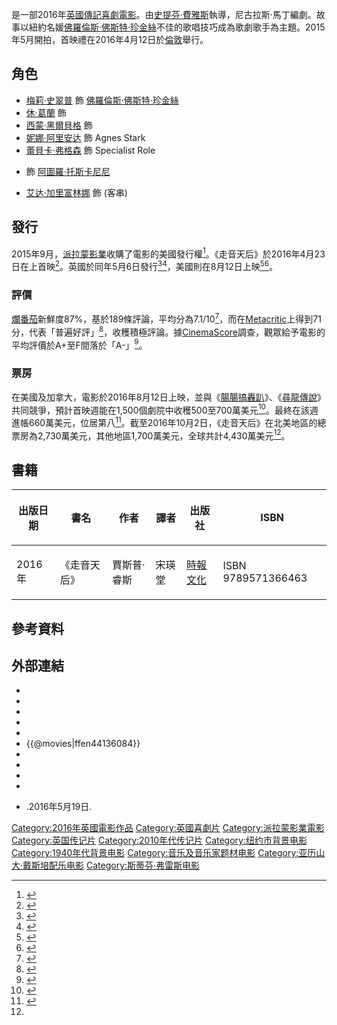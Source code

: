 {{noteTA
|T=zh-hk:走音歌后;zh-cn:跑调天后; zh-tw:走音天后; 
|1= zh-hk:走音歌后;zh-cn:跑调天后; zh-tw:走音天后;
}}
{{Infobox film
| name           = 走音天后
| original_name  = ''Florence Foster Jenkins''
| image          = Florence Foster Jenkins (film).jpg
| alt            = 
| caption        = 電影海報
| director       = [[史蒂芬·佛瑞爾斯|史蒂芬·佛瑞爾斯]]
| producer      = {{Plainlist|
* {{link-en|邁克爾·庫恩|Michael Kuhn}}
* {{link-en|翠西·希沃德|Tracey Seaward}}}}
| writer         = 尼古拉斯·馬丁
| starring       = {{Plainlist|
* [[梅莉·史翠普|梅莉·史翠普]]
* [[休·葛蘭|休·葛蘭]]
* [[西蒙·黑爾貝格|西蒙·黑爾貝格]]
* [[妮娜·阿里安达|妮娜·阿里安达]]
* [[蕾貝卡·弗格森|蕾貝卡·弗格森]]}}
| music          = [[亞歷山大·戴斯培|亞歷山大·戴斯培]]
| cinematography = [[丹尼·科恩|丹尼·科恩]]
| editing        = 瓦萊里奧·博內利
| studio = {{Plainlist|
* [[百代電影公司|百代電影公司]]
* [[BBC電影|BBC電影]]
* {{link-en|Qwerty Films|Qwerty Films}}}}
| distributor    = {{Plainlist|
* [[派拉蒙電影|派拉蒙電影]]（美國）
* [[二十世紀福斯|二十世紀福斯]]（英國）}}
| released       = {{Film date|2016|04|23|{{link-en|貝爾法斯特電影節|Belfast Film Festival}}|2016|05|06|英國|2016|05|27|台灣|2016|08|12|美國|2016|09|08|香港}}
| runtime        = 110分鐘<!--Theatrical runtime: 110:14--><ref>{{cite web | url=http://www.bbfc.co.uk/releases/florence-foster-jenkins-film | title=''FLORENCE FOSTER JENKINS'' (PG) | work=[[British_Board_of_Film_Classification|British Board of Film Classification]] | date=11 March 2016 | accessdate=11 March 2016 | archive-date=2016-10-22 | archive-url=https://web.archive.org/web/20161022142911/http://www.bbfc.co.uk/releases/florence-foster-jenkins-film | dead-url=no }}</ref>
| country        = {{FRA}}<br>{{UK}}
| language       = 英語
| budget         = $1,900萬美元<ref name="budget">{{cite web | last1=Cooper | first1=Freda | title=British Screenwriter Nicholas Martin On Writing FLORENCE FOSTER JENKINS | url=http://www.britflicks.com/blog/23860/BritishScreenwriterNicholasMartinOnWritingFLORENCEFOSTERJENKINS | website=Britflicks | accessdate=27 May 2016 | archive-date=2020-12-04 | archive-url=https://web.archive.org/web/20201204203449/https://www.britflicks.com/blog/23860/BritishScreenwriterNicholasMartinOnWritingFLORENCEFOSTERJENKINS/ | dead-url=no }}</ref><ref name="numbers" />
| gross          = $4,890萬美元<ref name="numbers">{{cite web |url=http://www.the-numbers.com/movie/Florence-Foster-Jenkins#tab=summary |title=Florence Foster Jenkins (2016) |website=The Numbers |accessdate=3 October 2016 |archive-date=2016-06-09 |archive-url=https://web.archive.org/web/20160609204336/http://www.the-numbers.com/movie/Florence-Foster-Jenkins#tab=summary |dead-url=no }}</ref>	
| cn_name        = 跑调天后
| hk_name        = 走音歌后
| tw_name        = 走音天后
}}

{{作品名稱|name=''Florence Foster Jenkins''|hk=走音歌后|tw=走音天后|cn=跑调天后}}是一部2016年[[英國|英國]][[傳記片|傳記]][[喜劇電影|喜劇電影]]。由[[史提芬·費雅斯|史提芬·費雅斯]]執導，尼古拉斯·馬丁編劇。故事以紐約名媛[[佛羅倫斯·佛斯特·珍金絲|佛羅倫斯·佛斯特·珍金絲]]不佳的歌唱技巧成為歌劇歌手為主題。2015年5月開拍，首映禮在2016年4月12日於[[倫敦|倫敦]]舉行。

== 角色 ==
* [[梅莉·史翠普|梅莉·史翠普]] 飾 [[佛羅倫斯·佛斯特·珍金絲|佛羅倫斯·佛斯特·珍金絲]]
* [[休·葛蘭|休·葛蘭]] 飾 {{link-en|St. Clair Bayfield|St. Clair Bayfield}}
* [[西蒙·黑爾貝格|西蒙·黑爾貝格]] 飾 {{link-en|Cosmé McMoon|Cosmé McMoon}}
* [[妮娜·阿里安达|妮娜·阿里安达]] 飾 Agnes Stark
* [[蕾貝卡·弗格森|蕾貝卡·弗格森]] 飾 Specialist Role
* {{link-en|約翰·卡瓦納|John Kavanagh (actor)}} 飾 [[阿圖羅·托斯卡尼尼|阿圖羅·托斯卡尼尼]]
* [[艾达·加里富林娜|艾达·加里富林娜]] 飾 {{link-en|Lily Pons}} (客串)

== 發行 ==
2015年9月，[[派拉蒙影業|派拉蒙影業]]收購了電影的美國發行權<ref>{{cite web|url=http://deadline.com/2015/09/paramount-distributes-florence-foster-jenkins-streep-grant-toronto-1201522711/|title=BIG Deal: Paramount Nabs ‘Florence Foster Jenkins’ With Streep, Grant – Toronto|website=[[Deadline.com|Deadline.com]]|first=Mike|last=Fleming Jr|date=12 September 2015|access-date=27 April 2016|archive-date=2021-02-14|archive-url=https://web.archive.org/web/20210214095338/https://deadline.com/2015/09/paramount-distributes-florence-foster-jenkins-streep-grant-toronto-1201522711/|dead-url=no}}</ref>。《走音天后》於2016年4月23日在{{link-en|貝爾法斯特電影節|Belfast Film Festival}}上首映<ref>{{cite web|url=https://belfastfilmfestival.org/films/florence-foster-jenkins|title=Florence Foster Jenkins|website=Belfast Film Festival|accessdate=27 April 2016|archive-url=https://web.archive.org/web/20161026065726/https://belfastfilmfestival.org/films/florence-foster-jenkins|archive-date=2016-10-26|dead-url=yes}}</ref>。英國於同年5月6日發行<ref>{{cite web |url=http://deadline.com/2016/03/florence-foster-jenkins-meryl-streep-trailer-1201719458/ |title=‘Florence Foster Jenkins’ Trailer: Meryl Streep Movie Hits Funnier Notes Than ‘Marguerite’ |website=[[Deadline.com|Deadline.com]] |first=Greg |last=Evans |date=12 March 2016 |accessdate=27 April 2016 |archive-date=2021-02-11 |archive-url=https://web.archive.org/web/20210211181127/https://deadline.com/2016/03/florence-foster-jenkins-meryl-streep-trailer-1201719458/ |dead-url=no }}</ref><ref>{{cite web|url=http://www.ibtimes.co.uk/florence-foster-jenkins-meryl-streep-hugh-grant-star-new-vintage-style-character-posters-1556807|title=Florence Foster Jenkins: Meryl Streep and Hugh Grant star in new vintage-style character posters|website=International Business Times|first=Amy|last=West|date=26 April 2016|accessdate=27 April 2016|archive-date=2021-01-17|archive-url=https://web.archive.org/web/20210117054806/https://www.ibtimes.co.uk/florence-foster-jenkins-meryl-streep-hugh-grant-star-new-vintage-style-character-posters-1556807|dead-url=no}}</ref>，美國則在8月12日上映<ref>{{cite web|url=http://deadline.com/2016/04/paramount-cinemacon-florence-foster-jenkins-ben-hur-1201735876/|title=Paramount Dates ‘Florence Foster Jenkins’, ‘Ben-Hur’ Moves, Brad Pitt WWII Spy Film Titled ‘Allied’ – CinemaCon|website=[[Deadline.com|Deadline.com]]|first=Anthony|last=D'Alessandro|date=11 April 2016|accessdate=27 April 2016|archive-date=2021-02-11|archive-url=https://web.archive.org/web/20210211200126/https://deadline.com/2016/04/paramount-cinemacon-florence-foster-jenkins-ben-hur-1201735876/|dead-url=no}}</ref><ref>{{cite web |url=http://www.comingsoon.net/movies/trailers/680791-meryl-streep-in-new-florence-foster-jenkins-trailer-and-poster |title=Meryl Streep in New Florence Foster Jenkins Trailer and Poster |website=Comingsoon.net |first=Max |last=Evry |date=27 April 2016 |accessdate=27 April 2016 |archive-date=2018-06-23 |archive-url=https://web.archive.org/web/20180623004936/http://www.comingsoon.net/movies/trailers/680791-meryl-streep-in-new-florence-foster-jenkins-trailer-and-poster |dead-url=no }}</ref>。

=== 評價 ===
[[爛番茄|爛番茄]]新鮮度87%，基於189條評論，平均分為7.1/10<ref>{{cite web |url=http://www.rottentomatoes.com/m/florence_foster_jenkins_2016/ |title=Florence Foster Jenkins (2016) |website=Rotten Tomatoes |accessdate=September 22, 2016 |archive-date=2021-03-31 |archive-url=https://web.archive.org/web/20210331102215/https://www.rottentomatoes.com/m/florence_foster_jenkins_2016 |dead-url=no }}</ref>，而在[[Metacritic|Metacritic]]上得到71分，代表「普遍好評」<ref>{{cite web |url=http://www.metacritic.com/movie/florence-foster-jenkins |title=Florence Foster Jenkins reviews |website=Metacritic |accessdate=26 August 2016 |archive-date=2020-11-09 |archive-url=https://web.archive.org/web/20201109055256/https://www.metacritic.com/movie/florence-foster-jenkins |dead-url=no }}</ref>，收穫積極評論。據[[CinemaScore|CinemaScore]]調查，觀眾給予電影的平均評價於A+至F間落於「A-」<ref name="CinemaScore">{{cite web |url=https://m.cinemascore.com |title=CinemaScore |work=cinemascore.com |accessdate=2020-10-20 |archive-date=2017-09-16 |archive-url=http://webarchive.loc.gov/all/20170916153548/https://m.cinemascore.com/ |dead-url=yes }}</ref>。

=== 票房 ===
在美國及加拿大，電影於2016年8月12日上映，並與《[[腸腸搞轟趴|腸腸搞轟趴]]》、《[[尋龍傳說|尋龍傳說]]》共同競爭，預計首映週能在1,500個劇院中收穫500至700萬美元<ref name="preview">{{cite web |url=http://deadline.com/2016/08/suicide-squad-box-office-second-weekend-sausage-party-seth-rogen-petes-dragon-florence-foster-jenkins-1201800933/ |title='Suicide Squad’ Secures Record Monday Haul For August, Eyes $51M-$54M In 2nd Weekend – B.O. Preview |work=deadline.com |access-date=2017-01-14 |archive-date=2019-04-27 |archive-url=https://web.archive.org/web/20190427224756/https://deadline.com/2016/08/suicide-squad-box-office-second-weekend-sausage-party-seth-rogen-petes-dragon-florence-foster-jenkins-1201800933/ |dead-url=no }}</ref>。最終在該週進帳660萬美元，位居第八<ref name="weekend">{{cite web |url=http://deadline.com/2016/08/weekend-box-office-suicide-squad-sausage-party-petes-dragon-1201802677/ |title='Sausage Party’ Raises Its Heat To $33.6M In 2nd, Burning ‘Sui |publisher=deadline.com |access-date=2017-01-14 |archive-date=2021-03-01 |archive-url=https://web.archive.org/web/20210301095204/https://deadline.com/2016/08/weekend-box-office-suicide-squad-sausage-party-petes-dragon-1201802677/ |dead-url=no }}</ref>。截至2016年10月2日，《走音天后》在北美地區的總票房為2,730萬美元，其他地區1,700萬美元，全球共計4,430萬美元<ref name=numbers/>。

== 書籍 ==
{| class="wikitable"
|-
! 出版日期 || 書名 || 作者 || 譯者 || 出版社 || ISBN 
|-
|2016年||《走音天后》||賈斯普·睿斯||宋瑛堂||[[時報文化|時報文化]]||ISBN 9789571366463
|}

== 參考資料 ==
{{reflist|2}}

== 外部連結 ==
* {{IMDb title|4136084}}
* {{Rotten Tomatoes|florence_foster_jenkins_2016}}
* {{amg movie|643099}}
* {{mojo title|florencefosterjenkins}}
* {{metacritic film|florence-foster-jenkins}}
* {{@movies|ffen44136084}}
* {{Yahoomovie id|6182}}
* {{Yahoo-movie-hk title|Rj887-走音歌后}}
* {{Mtime|218270}}
* {{douban}}
* {{youtube|4x8tpsYBM5k|《走音天后》全新HD｜夢想版預告}}.2016年5月19日.{{zh-tw}}

{{Stephen Frears}}
{{DEFAULTSORT:Florence Foster Jenkins}}
[[Category:2016年英國電影作品|Category:2016年英國電影作品]]
[[Category:英國喜劇片|Category:英國喜劇片]]
[[Category:派拉蒙影業電影|Category:派拉蒙影業電影]]
[[Category:英国传记片|Category:英国传记片]]
[[Category:2010年代传记片|Category:2010年代传记片]]
[[Category:纽约市背景电影|Category:纽约市背景电影]]
[[Category:1940年代背景电影|Category:1940年代背景电影]]
[[Category:音乐及音乐家题材电影|Category:音乐及音乐家题材电影]]
[[Category:亚历山大·戴斯培配乐电影|Category:亚历山大·戴斯培配乐电影]]
[[Category:斯蒂芬·弗雷斯电影|Category:斯蒂芬·弗雷斯电影]]